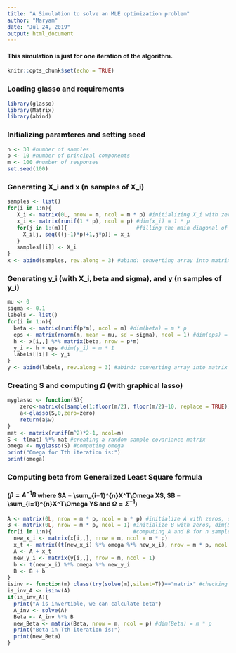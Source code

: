 ```yaml
---
title: "A Simulation to solve an MLE optimization problem"
author: "Maryam"
date: "Jul 24, 2019"
output: html_document
---
```

#### This simulation is just for one iteration of the algorithm.
```r
knitr::opts_chunk$set(echo = TRUE)
```

### Loading glasso and requirements

```r
library(glasso)
library(Matrix)
library(abind)
```
### Initializing paramteres and setting seed
```r
n <- 30 #number of samples
p <- 10 #number of principal components
m <- 100 #number of responses
set.seed(100)
```
### Generating X_i and x (n samples of X_i)
```r
samples <- list()
for(i in 1:n){
   X_i <- matrix(0L, nrow = m, ncol = m * p) #initializing X_i with zeros, dim(X_i) = m * mp
   x_i <- matrix(runif(1 * p), ncol = p) #dim(x_i) = 1 * p
   for(j in 1:(m)){                      #filling the main diagonal of X_i with x_i
     X_i[j, seq(((j-1)*p)+1,j*p)] = x_i
   }
   samples[[i]] <- X_i
}
x <- abind(samples, rev.along = 3) #abind: converting array into matrix
```
### Generating y_i (with X_i, beta and sigma), and y (n samples of y_i)
```r
mu <- 0
sigma <- 0.1
labels <- list()
for(i in 1:n){
  beta <- matrix(runif(p*m), ncol = m) #dim(beta) = m * p
  eps <- matrix(rnorm(m, mean = mu, sd = sigma), ncol = 1) #dim(eps) = m * 1
  h <- x[i,,] %*% matrix(beta, nrow = p*m) 
  y_i <- h + eps #dim(y_i) = m * 1
  labels[[i]] <- y_i
}    
y <- abind(labels, rev.along = 3) #abind: converting array into matrix
```

### Creating S and computing $\Omega$ (with graphical lasso)

```r
myglasso <- function(S){
    zero<-matrix(c(sample(1:floor(m/2), floor(m/2)+10, replace = TRUE)),ncol=2,byrow=TRUE)
    a<-glasso(S,0,zero=zero) 
    return(a$w)
}
mat <- matrix(runif(m^2)*2-1, ncol=m) 
S <- t(mat) %*% mat #creating a random sample covariance matrix
omega <- myglasso(S) #computing omega 
print("Omega for Tth iteration is:")
print(omega)
```

### Computing beta from Generalized Least Square formula 
#### ($\beta = A^{-1}B$ where $A = \sum_{i=1}^{n}X^T\Omega X$, $B = \sum_{i=1}^{n}X^T\Omega Y$ and $\Omega = {\Sigma}^{-1}$)

```r
A <- matrix(0L, nrow = m * p, ncol = m * p) #initialize A with zeros, dim(A) = mp * mp
B <- matrix(0L, nrow = m * p, ncol = 1) #initialize B with zeros, dim(B) = mp * 1
for(i in 1:n){                          #computing A and B for n samples
  new_x_i <- matrix(x[i,,], nrow = m, ncol = m * p)
  x_t <- matrix((t(new_x_i) %*% omega %*% new_x_i), nrow = m * p, ncol = m * p)
  A <- A + x_t
  new_y_i <- matrix(y[i,,], nrow = m, ncol = 1)
  b <- t(new_x_i) %*% omega %*% new_y_i
  B <- B + b
}
isinv <- function(m) class(try(solve(m),silent=T))=="matrix" #checking if a matrix is invertible 
is_inv_A <- isinv(A)
if(is_inv_A){
  print("A is invertible, we can calculate beta")
  A_inv <- solve(A)
  Beta <- A_inv %*% B 
  new_Beta <- matrix(Beta, nrow = m, ncol = p) #dim(Beta) = m * p
  print("Beta in Tth iteration is:")
  print(new_Beta) 
}
```



